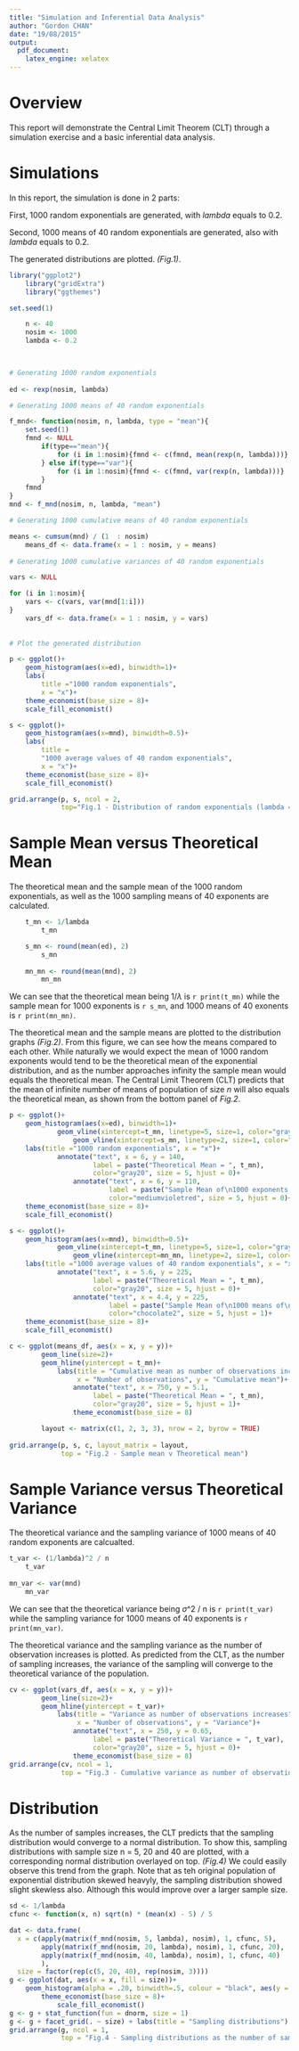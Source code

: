 ```yaml
---
title: "Simulation and Inferential Data Analysis"
author: "Gordon CHAN"
date: "19/08/2015"
output: 
  pdf_document: 
    latex_engine: xelatex
---
```


# Overview

This report will demonstrate the Central Limit Theorem (CLT) through a simulation exercise and a basic inferential data analysis.

# Simulations

In this report, the simulation is done in 2 parts:

First, 1000 random exponentials are generated, with *lambda* equals to 0.2.

Second, 1000 means of 40 random exponentials are generated, also with *lambda* equals to 0.2.

The generated distributions are plotted. *(Fig.1)*.

```r

library("ggplot2")
    library("gridExtra")
    library("ggthemes")

set.seed(1)

    n <- 40
    nosim <- 1000
    lambda <- 0.2
    


# Generating 1000 random exponentials    
    
ed <- rexp(nosim, lambda)

# Generating 1000 means of 40 random exponentials

f_mnd<- function(nosim, n, lambda, type = "mean"){
    set.seed(1)
    fmnd <- NULL
        if(type=="mean"){
            for (i in 1:nosim){fmnd <- c(fmnd, mean(rexp(n, lambda)))}
        } else if(type=="var"){
            for (i in 1:nosim){fmnd <- c(fmnd, var(rexp(n, lambda)))}
        }
    fmnd
}
mnd <- f_mnd(nosim, n, lambda, "mean")

# Generating 1000 cumulative means of 40 random exponentials

means <- cumsum(mnd) / (1  : nosim)
    means_df <- data.frame(x = 1 : nosim, y = means)
    
# Generating 1000 cumulative variances of 40 random exponentials

vars <- NULL

for (i in 1:nosim){
    vars <- c(vars, var(mnd[1:i]))
}
    vars_df <- data.frame(x = 1 : nosim, y = vars)
    
    
# Plot the generated distribution

p <- ggplot()+
    geom_histogram(aes(x=ed), binwidth=1)+
    labs(
        title ="1000 random exponentials",
        x = "x")+
    theme_economist(base_size = 8)+
    scale_fill_economist()

s <- ggplot()+
    geom_histogram(aes(x=mnd), binwidth=0.5)+
    labs(
        title =
        "1000 average values of 40 random exponentials",
        x = "x")+
    theme_economist(base_size = 8)+
    scale_fill_economist()

grid.arrange(p, s, ncol = 2, 
             top="Fig.1 - Distribution of random exponentials (lambda = 0.2)")

```


# Sample Mean versus Theoretical Mean

The theoretical mean and the sample mean of the 1000 random exponentials, as well as the 1000 sampling means of 40 exponents are calculated.

```r
    
    t_mn <- 1/lambda
        t_mn

    s_mn <- round(mean(ed), 2)
        s_mn
        
    mn_mn <- round(mean(mnd), 2)
        mn_mn

```

We can see that the theoretical mean being 1/$\lambda$ is `r print(t_mn)` while the sample mean for 1000 exponents is `r s_mn`, and 1000 means of 40 exonents is `r print(mn_mn)`.

The theoretical mean and the sample means are plotted to the distribution graphs *(Fig.2)*. From this figure, we can see how the means compared to each other. While naturally we would expect the mean of 1000 random exponents would tend to be the theoretical mean of the exponential distribution, and as the number approaches infinity the sample mean would equals the theoretical mean. The Central Limit Theorem (CLT) predicts that the mean of infinite number of means of population of size *n* will also equals the theoretical mean, as shown from the bottom panel of *Fig.2*.

```r
p <- ggplot()+
    geom_histogram(aes(x=ed), binwidth=1)+
            geom_vline(xintercept=t_mn, linetype=5, size=1, color="gray88")+
                geom_vline(xintercept=s_mn, linetype=2, size=1, color="mediumvioletred")+
    labs(title ="1000 random exponentials", x = "x")+
            annotate("text", x = 6, y = 140,
                     label = paste("Theoretical Mean = ", t_mn),
                     color="gray20", size = 5, hjust = 0)+
                annotate("text", x = 6, y = 110,
                         label = paste("Sample Mean of\n1000 exponents = ", s_mn),
                         color="mediumvioletred", size = 5, hjust = 0)+
    theme_economist(base_size = 8)+
    scale_fill_economist()

s <- ggplot()+
    geom_histogram(aes(x=mnd), binwidth=0.5)+
            geom_vline(xintercept=t_mn, linetype=5, size=1, color="gray88")+
                geom_vline(xintercept=mn_mn, linetype=2, size=1, color="chocolate2")+
    labs(title ="1000 average values of 40 random exponentials", x = "x")+
            annotate("text", x = 5.6, y = 225,
                     label = paste("Theoretical Mean = ", t_mn),
                     color="gray20", size = 5, hjust = 0)+
                annotate("text", x = 4.4, y = 225,
                         label = paste("Sample Mean of\n1000 means of\n40 exponents = ", mn_mn),
                         color="chocolate2", size = 5, hjust = 1)+
    theme_economist(base_size = 8)+
    scale_fill_economist()

c <- ggplot(means_df, aes(x = x, y = y))+
        geom_line(size=2)+
        geom_hline(yintercept = t_mn)+
            labs(title = "Cumulative mean as number of observations increases",
                 x = "Number of observations", y = "Cumulative mean")+
                annotate("text", x = 750, y = 5.1,
                     label = paste("Theoretical Mean = ", t_mn),
                     color="gray20", size = 5, hjust = 1)+
                theme_economist(base_size = 8)

        layout <- matrix(c(1, 2, 3, 3), nrow = 2, byrow = TRUE)
        
grid.arrange(p, s, c, layout_matrix = layout, 
             top = "Fig.2 - Sample mean v Theoretical mean")
```


# Sample Variance versus Theoretical Variance

The theoretical variance and the sampling variance of 1000 means of 40 random exponents are calcualted.

```r

t_var <- (1/lambda)^2 / n
    t_var
    
mn_var <- var(mnd)
    mn_var
```

We can see that the theoretical variance being $\sigma$^2 / n is `r print(t_var)` while the sampling variance for 1000 means of 40 exponents is `r print(mn_var)`.

The theoretical variance and the sampling variance as the number of observation increases is plotted. As predicted from the CLT, as the number of sampling increases, the variance of the sampling will converge to the theoretical variance of the population.

```r
cv <- ggplot(vars_df, aes(x = x, y = y))+
        geom_line(size=2)+
        geom_hline(yintercept = t_var)+
            labs(title = "Variance as number of observations increases",
                 x = "Number of observations", y = "Variance")+
                annotate("text", x = 250, y = 0.65,
                     label = paste("Theoretical Variance = ", t_var),
                     color="gray20", size = 5, hjust = 0)+
                theme_economist(base_size = 8)
grid.arrange(cv, ncol = 1, 
             top = "Fig.3 - Cumulative variance as number of observations increases")
```


# Distribution

As the number of samples increases, the CLT predicts that the sampling distribution would converge to a normal distribution. To show this, sampling distributions with sample size n = 5, 20 and 40 are plotted, with a corresponding normal distribution overlayed on top. *(Fig.4)* We could easily observe this trend from the graph. Note that as teh original population of exponential distribution skewed heavyly, the sampling distribution showed slight skewless also. Although this would improve over a larger sample size.

```r
sd <- 1/lambda
cfunc <- function(x, n) sqrt(n) * (mean(x) - 5) / 5

dat <- data.frame(
  x = c(apply(matrix(f_mnd(nosim, 5, lambda), nosim), 1, cfunc, 5),
        apply(matrix(f_mnd(nosim, 20, lambda), nosim), 1, cfunc, 20),
        apply(matrix(f_mnd(nosim, 40, lambda), nosim), 1, cfunc, 40)
        ),
  size = factor(rep(c(5, 20, 40), rep(nosim, 3))))
g <- ggplot(dat, aes(x = x, fill = size))+
    geom_histogram(alpha = .20, binwidth=.5, colour = "black", aes(y = ..density..))+
        theme_economist(base_size = 8)+
            scale_fill_economist()
g <- g + stat_function(fun = dnorm, size = 1)
g <- g + facet_grid(. ~ size) + labs(title = "Sampling distributions")
grid.arrange(g, ncol = 1, 
             top = "Fig.4 - Sampling distributions as the number of samples increases")
```